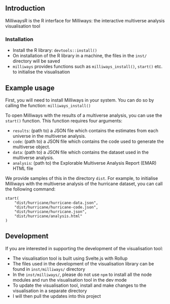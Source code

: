 ## Introduction

MilliwaysR is the R interface for Milliways: the interactive multiverse analysis visualisation tool

### Installation

- Install the R library: `devtools::install()`
- On installation of the R library in a machine, the files in the `inst/` directory will be saved 
- `milliways` provides functions such as `milliways_install()`, `start()` etc. to initialise the visualisation

## Example usage

First, you will need to install Milliways in your system. You can do so by calling the function: `milliways_install()`

To open Milliways with the results of a multiverse analysis, you can use the `start()` function. This function requires four arguments:

- `results`: (path to) a JSON file which contains the estimates from each universe in the multiverse analysis.
- `code`: (path to) a JSON file which contains the code used to generate the multiverse object.
- `data`: (path to) a JSON file which contains the dataset used in the multiverse analysis.
- `analysis`: (path to) the Explorable Multiverse Analysis Report (EMAR) HTML file

We provide samples of this in the directory `dist`. For example, to initialise Milliways with the multiverse analysis of the hurricane dataset, you can call the following command:

```
start(
    "dist/hurricane/hurricane-data.json",
    "dist/hurricane/hurricane-code.json",
    "dist/hurricane/hurricane.json",
    "dist/hurricane/analysis.html"
)
```


## Development

If you are interested in supporting the development of the visualisation tool:

- The visualisation tool is built using Svelte.js with Rollup  
- The files used in the development of the visualisation library can be found in `inst/milliways/` directory
- In the `inst/milliways/`, please do not use `npm` to install all the node modules and run the visualisation tool in the dev mode
- To update the visualisation tool, install and make changes to the visualisation in a separate directory
- I will then pull the updates into this project
